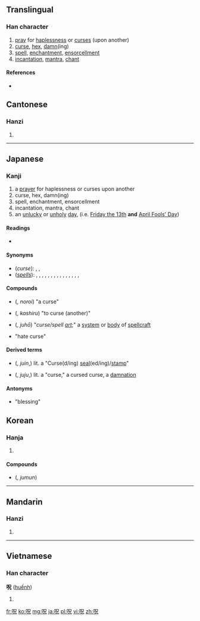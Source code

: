 ==Translingual==

===Han character===
{{Han char|rn=30|rad=口|as=05|sn=8|four=|canj=口口竹山 (RRHU)}}

# [[pray]] for [[haplessness]] or [[curse]]s (upon another)
# [[curse]], [[hex]], [[damn]](ing)
# [[spell]], [[enchantment]], [[ensorcell]]ment
# [[incantation]], [[mantra]], [[chant]]

====References====
* {{Han ref|kx=0182.020|dkj=03443|dj=0401.020|hdz=10601.030|uh=546A|ud=21610}}

==Cantonese==

===Hanzi===
{{yue-hanzi|jyut=|y=juk1}}

# {{rfdef|lang=yue|sort=示05}}

----

==Japanese==

===Kanji===
{{ja-kanji|grade=|rs=口05}}

# a [[prayer]] for haplessness or curses upon another
# curse, hex, damn(ing)
# spell, enchantment, ensorcellment
# incantation, mantra, chant
# an [[unlucky]] or [[unholy]] [[day]], (i.e. [[Friday the thirteenth|Friday the 13th]] '''and''' [[April Fools' Day]])

====Readings====
* {{ja-readings|on={{l|ja|じゅ}} (ju), {{l|ja|しゅう}} (shū)|kun={{l|ja|のろう}} (norou), {{l|ja|のろい}} (noroi)}}

====Synonyms====
* (''curse''): {{l|ja|咒}}, {{l|ja|詛}}, {{l|ja|诅}}
* (''[[spell]]s''): {{l|ja|呪}}, {{l|ja|呪縛}}, {{l|ja|呪文}}, {{l|ja|呪咒}}, {{l|ja|咒}}, {{l|ja|咒縛}}, {{l|ja|祝呪}}, {{l|ja|祝}}, {{l|ja|祝縛}}, {{l|ja|祝文}}, {{l|ja|祝福}}, {{l|ja|福}}, {{l|ja|福縛}}, {{l|ja|呪縛を解く}}, {{l|ja|祝福する}}, {{l|ja|呪縛する}}

====Compounds====
* {{l|ja|呪い}} ({{l|ja|のろい}}, ''noroi'') "a curse"
* {{l|ja|呪る}} ({{l|ja|かしる}}, ''kashiru'') "to curse (another)" 
* {{l|ja|呪法}} ({{l|ja|じゅほう}}, ''juhō'') "''curse/spell [[art]]'';" a [[system]] or [[body]] of [[spellcraft]]
* {{l|ja|呪怨}} "hate curse"

====Derived terms====
* {{l|ja|呪印}} ({{l|ja|じゅいん}}, ''juin'',) lit. a "Curse(d/ing) [[seal]](ed/ing)/[[stamp]]"
* {{l|ja|呪咒}} ({{l|ja|じゅじゅ}}, ''juju'',) lit. a "curse," a cursed curse, a [[damnation]]

====Antonyms====
* {{l|ja|祝}} "blessing"

==Korean==

===Hanja===
{{ko-hanja|hangeul=[[주]]|rv=ju|mr=chu}}

# {{rfdef|lang=ko|sort=口05}}

====Compounds====
* {{l|ja|呪文}} ({{l|ko|주문}}, ''jumun'')

----

==Mandarin==

===Hanzi===
{{cmn-hanzi|pin=[[zhòu]] ([[zhou4]])|wg=chou<sup>4</sup>}}

# {{rfdef|lang=cmn|sort=口05}}

----

==Vietnamese==

===Han character===
'''呪''' ([[huếnh]])

# {{rfdef|lang=vi}}

[[fr:呪]]
[[ko:呪]]
[[mg:呪]]
[[ja:呪]]
[[pl:呪]]
[[vi:呪]]
[[zh:呪]]